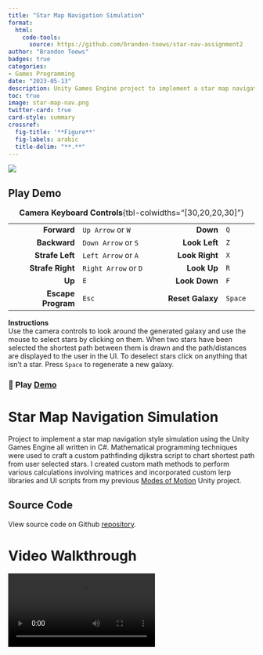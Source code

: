 ```yaml
---
title: "Star Map Navigation Simulation"
format:
  html:
    code-tools:
      source: https://github.com/brandon-toews/star-nav-assignment2
author: "Brandon Toews"
badges: true
categories:
- Games Programming
date: "2023-05-13"
description: Unity Games Engine project to implement a star map navigation style simulation with custom pathfinding script. 
toc: true
image: star-map-nav.png
twitter-card: true
card-style: summary
crossref:
  fig-title: '**Figure**'
  fig-labels: arabic
  title-delim: "**.**"
---
```


![](star-map-nav.png)

::: {.callout-tip collapse="true"}
## Play Demo

|                    |                      |                  |         |
|-------------------:|----------------------|-----------------:|---------|
|        **Forward** | `Up Arrow` or `W`    |         **Down** | `Q`     |
|       **Backward** | `Down Arrow` or `S`  |    **Look Left** | `Z`     |
|    **Strafe Left** | `Left Arrow` or `A`  |   **Look Right** | `X`     |
|   **Strafe Right** | `Right Arrow` or `D` |      **Look Up** | `R`     |
|             **Up** | `E`                  |    **Look Down** | `F`     |
| **Escape Program** | `Esc`                | **Reset Galaxy** | `Space` |

: **Camera Keyboard Controls**{tbl-colwidths="\[30,20,20,30\]"}

**Instructions**\
Use the camera controls to look around the generated galaxy and use the mouse to select stars by clicking on them. When two stars have been selected the shortest path between them is drawn and the path/distances are displayed to the user in the UI. To deselect stars click on anything that isn't a star. Press `Space` to regenerate a new galaxy.

### 🚀 Play [Demo](https://brandon-toews.github.io/star-map-nav.app/)
:::

# Star Map Navigation Simulation

Project to implement a star map navigation style simulation using the Unity Games Engine all written in C#. Mathematical programming techniques were used to craft a custom pathfinding djikstra script to chart shortest path from user selected stars. I created custom math methods to perform various calculations involving matrices and incorporated custom lerp libraries and UI scripts from my previous [Modes of Motion](https://brandon-toews.github.io/portfolio/posts/modes-of-motion/modes-of-motion.html) Unity project.

::: callout-note
## Source Code

View source code on Github [repository](https://github.com/brandon-toews/star-nav-assignment2).
:::

# Video Walkthrough

![](StarMapWalkthrough.mp4){#video-walkthrough}
